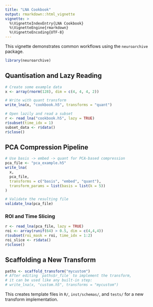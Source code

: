 ```yaml
---
title: "LNA Cookbook"
output: rmarkdown::html_vignette
vignette: >
  %\VignetteIndexEntry{LNA Cookbook}
  %\VignetteEngine{rmarkdown}
  %\VignetteEncoding{UTF-8}
---
```


This vignette demonstrates common workflows using the `neuroarchive`
package.

```r
library(neuroarchive)
```

## Quantisation and Lazy Reading

```r
# Create some example data
x <- array(rnorm(128), dim = c(4, 4, 4, 2))

# Write with quant transform
write_lna(x, "cookbook.h5", transforms = "quant")

# Open lazily and read a subset
r <- read_lna("cookbook.h5", lazy = TRUE)
r$subset(time_idx = 1)
subset_data <- r$data()
r$close()
```

## PCA Compression Pipeline

```r
# Use basis -> embed -> quant for PCA-based compression
pca_file <- "pca_example.h5"
write_lna(
  x,
  pca_file,
  transforms = c("basis", "embed", "quant"),
  transform_params = list(basis = list(k = 5))
)

# Validate the resulting file
validate_lna(pca_file)
```

### ROI and Time Slicing

```r
r <- read_lna(pca_file, lazy = TRUE)
roi <- array(runif(64) > 0.5, dim = c(4,4,4))
r$subset(roi_mask = roi, time_idx = 1:2)
roi_slice <- r$data()
r$close()
```

## Scaffolding a New Transform

```r
paths <- scaffold_transform("mycustom")
# After editing `paths$r_file` to implement the transform,
# it can be used like any built-in step:
# write_lna(x, "custom.h5", transforms = "mycustom")
```

This creates template files in `R/`, `inst/schemas/`, and `tests/` for a
new transform implementation.
